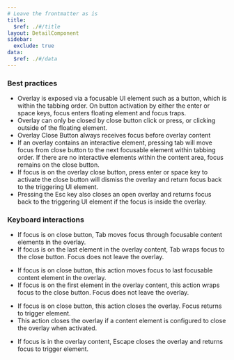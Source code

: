 ```yaml
---
# Leave the frontmatter as is
title:
  $ref: ./#/title
layout: DetailComponent
sidebar:
  exclude: true
data:
  $ref: ./#/data
---
```


### Best practices

- Overlay is exposed via a focusable UI element such as a button, which is within the tabbing order. On button activation by either the enter or space keys, focus enters floating element and focus traps.
- Overlay can only be closed by close button click or press, or clicking outside of the floating element.
- Overlay Close Button always receives focus before overlay content
- If an overlay contains an interactive element, pressing tab will move focus from close button to the next focusable element within tabbing order. If there are no interactive elements within the content area, focus remains on the close button.
- If focus is on the overlay close button, press enter or space key to activate the close button will dismiss the overlay and return focus back to the triggering UI element.
- Pressing the Esc key also closes an open overlay and returns focus back to the triggering UI element if the focus is inside the overlay.

### Keyboard interactions

<KeyboardControls>
<KeyboardControl keyOrCombos="Tab">

- If focus is on close button, Tab moves focus through focusable content elements in the overlay.
- If focus is on the last element in the overlay content, Tab wraps focus to the close button. Focus does not leave the overlay.

</KeyboardControl>
<KeyboardControl keyOrCombos="Shift + Tab">

- If focus is on close button, this action moves focus to last focusable content element in the overlay.
- If focus is on the first element in the overlay content, this action wraps focus to the close button. Focus does not leave the overlay.

</KeyboardControl>
<KeyboardControl keyOrCombos="Enter / Space">

- If focus is on close button, this action closes the overlay. Focus returns to trigger element.
- This action closes the overlay if a content element is configured to close the overlay when activated.

</KeyboardControl>
<KeyboardControl keyOrCombos="Escape">

- If focus is in the overlay content, Escape closes the overlay and returns focus to trigger element.

</KeyboardControl>
</KeyboardControls>
